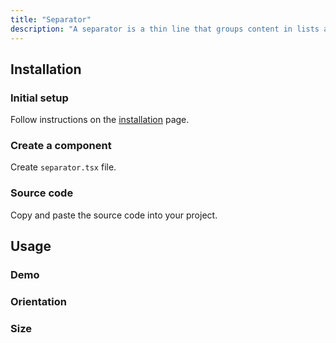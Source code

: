 ```yaml
---
title: "Separator"
description: "A separator is a thin line that groups content in lists and layouts."
---
```


## Installation

<Steps>

### Initial setup

Follow instructions on the [installation](/docs/overview/installation) page.

### Create a component

Create `separator.tsx` file.

### Source code

Copy and paste the source code into your project.

</Steps>

## Usage

### Demo

<ComponentPreview slug="separator/demo" />

### Orientation

<ComponentPreview slug="separator/orientation" />

### Size

<ComponentPreview slug="separator/size" />
